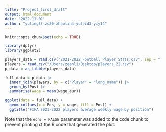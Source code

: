 ```yaml
---
title: "Project_first_draft"
output: html_document
date: "2022-11-02"
author: "yutingl7-zs30-zhaolin4-yufeid3-yiy14"
---
```


```r
knitr::opts_chunk$set(echo = TRUE)
```


```r
library(dplyr)
library(ggplot2)
```

```r
players_data = read.csv("2021-2022 Football Player Stats.csv", sep = ";")
players = read.csv("/Users/zeanli/Desktop/players_22.csv")
p_data = as_tibble(players_data)

full_data = p_data |> 
  inner_join(players, by = c("Player" = "long_name")) |> 
  group_by(Pos) |> 
  summarise(wage = mean(wage_eur))

ggplot(data = full_data) +
  geom_col(aes(x = Pos, y = wage, fill = Pos)) +
  ggtitle("FIFA 2021-2022 players average weekly wage by position")


```

Note that the `echo = FALSE` parameter was added to the code chunk to prevent printing of the R code that generated the plot.


